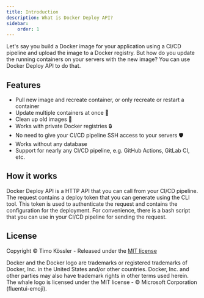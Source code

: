 ```yaml
---
title: Introduction
description: What is Docker Deploy API?
sidebar:
    order: 1
---
```


Let's say you build a Docker image for your application using a CI/CD pipeline and upload the image to a Docker registry.
But how do you update the running containers on your servers with the new image? You can use Docker Deploy API to do that.

## Features

- Pull new image and recreate container, or only recreate or restart a container
- Update multiple containers at once 🔄️
- Clean up old images 🧹
- Works with private Docker registries 🔒
- No need to give your CI/CD pipeline SSH access to your servers 🛡️
- Works without any database
- Support for nearly any CI/CD pipeline, e.g. GitHub Actions, GitLab CI, etc.

## How it works

Docker Deploy API is a HTTP API that you can call from your CI/CD pipeline. The request contains a deploy token that you can generate using the CLI tool.
This token is used to authenticate the request and contains the configuration for the deployment.
For convenience, there is a bash script that you can use in your CI/CD pipeline for sending the request.

## License

Copyright © Timo Kössler - Released under the <a href="https://github.com/timokoessler/docker-deploy-api-docs/blob/main/LICENSE" target="_blank" rel="noopener">MIT license</a>

<div class="legal">
    Docker and the Docker logo are trademarks or registered trademarks of
    Docker, Inc. in the United States and/or other countries. Docker, Inc. and
    other parties may also have trademark rights in other terms used herein. The
    whale logo is licensed under the MIT license - © Microsoft Corporation
    (fluentui-emoji).
</div>
